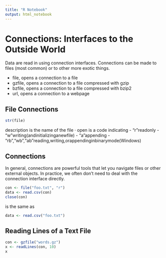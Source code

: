 ```yaml
---
title: "R Notebook"
output: html_notebook
---
```


# Connections: Interfaces to the Outside World

Data are read in using connection interfaces. Connections can be made to files (most common) or to other more exotic things.

- file, opens a connection to a file    
- gzfile, opens a connection to a file compressed with gzip   
- bzfile, opens a connection to a file compressed with bzip2    
- url, opens a connection to a webpage    

## File Connections

```r
str(file)
```

description is the name of the file · open is a code indicating
- “r”readonly
- “w”writing(andinitializinganewfile)
- “a”appending
- “rb”,“wb”,“ab”reading,writing,orappendinginbinarymode(Windows)

## Connections

In general, connections are powerful tools that let you navigate files or other external objects. In practice, we often don’t need to deal with the connection interface directly.

```r
con <- file("foo.txt", "r") 
data <- read.csv(con) 
close(con)
```

is the same as

```r
data <- read.csv("foo.txt")
```

## Reading Lines of a Text File

```r
con <- gzfile("words.gz")
x <- readLines(con, 10)
x
```



